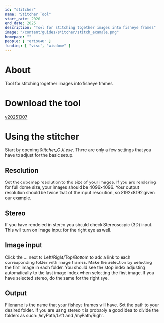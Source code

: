 ```yaml
---
id: "stitcher"
name: "Stitcher Tool"
start_date: 2020
end_date: 2025
description: "Tool for stitching together images into fisheye frames"
image: "/content/guides/stitcher/stitch_example.png"
homepage: ""
people: [ "erisu46" ]
funding: [ "visc", "wisdome" ]
---
```


# About
Tool for stitching together images into fisheye frames

# Download the tool
[v20251007](/content/guides/stitcher/Stitcher20251007.zip)

# Using the stitcher
Start by opening _Stitcher_GUI.exe_. There are only a few settings that you have to adjust for the basic setup.
## Resolution
Set the cubemap resolution to the size of your images. If you are rendering for full dome size, your images should be 4096x4096.
Your output resolution should be twice that of the input resolution, so 8192x8192 given our example.

## Stereo
If you have rendered in stereo you should check Stereoscopic (3D) input. This will turn on image input for the right eye as well.

## Image input
Click the ... next to Left/Right/Top/Bottom to add a link to each corresponding folder with image frames. Make the selection by selecting the first image in each folder.
You should see the stop index adjusting automatically to the last image index when selecting the first image.
If you have selected stereo, do the same for the right eye.

## Output
Filename is the name that your fisheye frames will have. Set the path to your desired folder. If you are using stereo it is probably a good idea to divide the folders as such: /myPath/Left and /myPath/Right. 